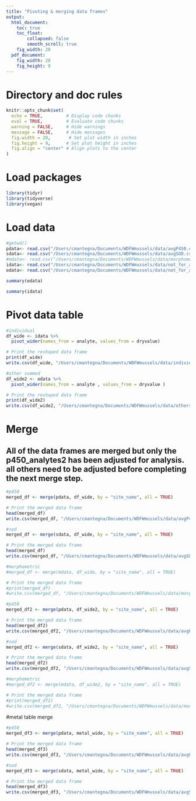 ```yaml
---
title: "Pivoting & merging data frames"
output:
  html_document: 
    toc: true
    toc_float:
        collapsed: false
        smooth_scroll: true
    fig_width: 20
  pdf_document: 
    fig_width: 20
    fig_height: 9
---
```


# Directory and doc rules

```r

knitr::opts_chunk$set(
  echo = TRUE,         # Display code chunks
  eval = TRUE,         # Evaluate code chunks
  warning = FALSE,     # Hide warnings
  message = FALSE,     # Hide messages
  fig.width = 20,       # Set plot width in inches
  fig.height = 9,      # Set plot height in inches
  fig.align = "center" # Align plots to the center
)

```

# Load packages

```r
library(tidyr)
library(tidyverse)
library(vegan)

```

# Load data

```r

#getwd()
pdata<- read.csv("/Users/cmantegna/Documents/WDFWmussels/data/avgP450.csv")
sdata<- read.csv("/Users/cmantegna/Documents/WDFWmussels/data/avgSOD.csv")
#mdata<- read.csv("/Users/cmantegna/Documents/WDFWmussels/data/morphometricdata.csv")
idata<- read.csv("/Users/cmantegna/Documents/WDFWmussels/data/not_for_analysis/individual.csv")
odata<- read.csv("/Users/cmantegna/Documents/WDFWmussels/data/not_for_analysis/othersummed.csv")

```

```r
summary(odata)
```

```r
summary(idata)
```

# Pivot data table

```r
#individual
df_wide <- idata %>%
  pivot_wider(names_from = analyte, values_from = dryvalue)

# Print the reshaped data frame
print(df_wide)
write.csv(df_wide, "/Users/cmantegna/Documents/WDFWmussels/data/individual_wide.csv", row.names = FALSE)

#other summed
df_wide2 <- odata %>%
  pivot_wider(names_from = analyte , values_from = dryvalue )

# Print the reshaped data frame
print(df_wide2)
write.csv(df_wide2, "/Users/cmantegna/Documents/WDFWmussels/data/othersummed_wide.csv", row.names = FALSE)
```

# Merge 
## All of the data frames are merged but only the p450_analytes2 has been adjusted for analysis. all others need to be adjusted before completing the next merge step.
```r
#p450
merged_df <- merge(pdata, df_wide, by = "site_name", all = TRUE)

# Print the merged data frame
head(merged_df)
write.csv(merged_df, "/Users/cmantegna/Documents/WDFWmussels/data/avgP450_analytes.csv", row.names = FALSE)

#sod
merged_df <- merge(sdata, df_wide, by = "site_name", all = TRUE)

# Print the merged data frame
head(merged_df)
write.csv(merged_df, "/Users/cmantegna/Documents/WDFWmussels/data/avgSOD_analytes.csv", row.names = FALSE)

#morphometric
#merged_df <- merge(mdata, df_wide, by = "site_name", all = TRUE)

# Print the merged data frame
#print(merged_df)
#write.csv(merged_df, "/Users/cmantegna/Documents/WDFWmussels/data/morphometric_analytes2.csv", row.names = FALSE)

```

```r
#p450
merged_df2 <- merge(pdata, df_wide2, by = "site_name", all = TRUE)

# Print the merged data frame
head(merged_df2)
write.csv(merged_df2, "/Users/cmantegna/Documents/WDFWmussels/data/avgP450_analytes2.csv", row.names = FALSE)

#sod
merged_df2 <- merge(sdata, df_wide2, by = "site_name", all = TRUE)

# Print the merged data frame
head(merged_df2)
write.csv(merged_df2, "/Users/cmantegna/Documents/WDFWmussels/data/avgSOD_analytes2.csv", row.names = FALSE)

#morphometric
#merged_df2 <- merge(mdata, df_wide2, by = "site_name", all = TRUE)

# Print the merged data frame
#print(merged_df2)
#write.csv(merged_df2, "/Users/cmantegna/Documents/WDFWmussels/data/morphometric_analytes2.csv", row.names = FALSE)
```
#metal table merge
```r

#p450
merged_df3 <- merge(pdata, metal_wide, by = "site_name", all = TRUE)

# Print the merged data frame
head(merged_df3)
write.csv(merged_df3, "/Users/cmantegna/Documents/WDFWmussels/data/avgP450_metals.csv", row.names = FALSE)

#sod
merged_df3 <- merge(sdata, metal_wide, by = "site_name", all = TRUE)

# Print the merged data frame
head(merged_df3)
write.csv(merged_df3, "/Users/cmantegna/Documents/WDFWmussels/data/avgSOD_metals.csv", row.names = FALSE)

```

